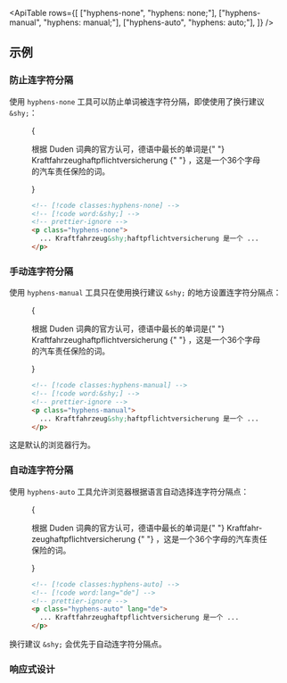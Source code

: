 

<ApiTable
  rows={[
    ["hyphens-none", "hyphens: none;"],
    ["hyphens-manual", "hyphens: manual;"],
    ["hyphens-auto", "hyphens: auto;"],
  ]}
/>

## 示例

### 防止连字符分隔

使用 `hyphens-none` 工具可以防止单词被连字符分隔，即使使用了换行建议 `&shy;`：

<Figure>

<Example padding={false}>
  {
    <p className="mx-auto max-w-xs border-x border-x-pink-400/30 py-8 break-normal hyphens-none text-gray-900 dark:text-gray-200">
      根据 Duden 词典的官方认可，德语中最长的单词是{" "}
      <span className="font-bold" lang="de">
        Kraftfahrzeug&shy;haftpflichtversicherung
      </span>{" "}
      ，这是一个36个字母的汽车责任保险的词。
    </p>
  }
</Example>

```html
<!-- [!code classes:hyphens-none] -->
<!-- [!code word:&shy;] -->
<!-- prettier-ignore -->
<p class="hyphens-none">
  ... Kraftfahrzeug&shy;haftpflichtversicherung 是一个 ...
</p>
```

</Figure>

### 手动连字符分隔

使用 `hyphens-manual` 工具只在使用换行建议 `&shy;` 的地方设置连字符分隔点：

<Figure>

<Example padding={false}>
  {
    <p className="mx-auto max-w-xs border-x border-x-pink-400/30 py-8 break-normal hyphens-manual text-gray-900 dark:text-gray-200">
      根据 Duden 词典的官方认可，德语中最长的单词是{" "}
      <span className="font-bold" lang="de">
        Kraftfahrzeug&shy;haftpflichtversicherung
      </span>{" "}
      ，这是一个36个字母的汽车责任保险的词。
    </p>
  }
</Example>

```html
<!-- [!code classes:hyphens-manual] -->
<!-- [!code word:&shy;] -->
<!-- prettier-ignore -->
<p class="hyphens-manual">
  ... Kraftfahrzeug&shy;haftpflichtversicherung 是一个 ...
</p>
```

</Figure>

这是默认的浏览器行为。

### 自动连字符分隔

使用 `hyphens-auto` 工具允许浏览器根据语言自动选择连字符分隔点：

<Figure>

<Example padding={false}>
  {
    <p className="mx-auto max-w-xs border-x border-x-pink-400/30 py-8 break-normal hyphens-auto text-gray-900 dark:text-gray-200">
      根据 Duden 词典的官方认可，德语中最长的单词是{" "}
      <span className="font-bold" lang="de">
        Kraftfahrzeughaftpflichtversicherung
      </span>{" "}
      ，这是一个36个字母的汽车责任保险的词。
    </p>
  }
</Example>

```html
<!-- [!code classes:hyphens-auto] -->
<!-- [!code word:lang="de"] -->
<!-- prettier-ignore -->
<p class="hyphens-auto" lang="de">
  ... Kraftfahrzeughaftpflichtversicherung 是一个 ...
</p>
```

</Figure>

换行建议 `&shy;` 会优先于自动连字符分隔点。

### 响应式设计

<ResponsiveDesign element="p" property="hyphens" defaultClass="hyphens-none" featuredClass="hyphens-auto" />

